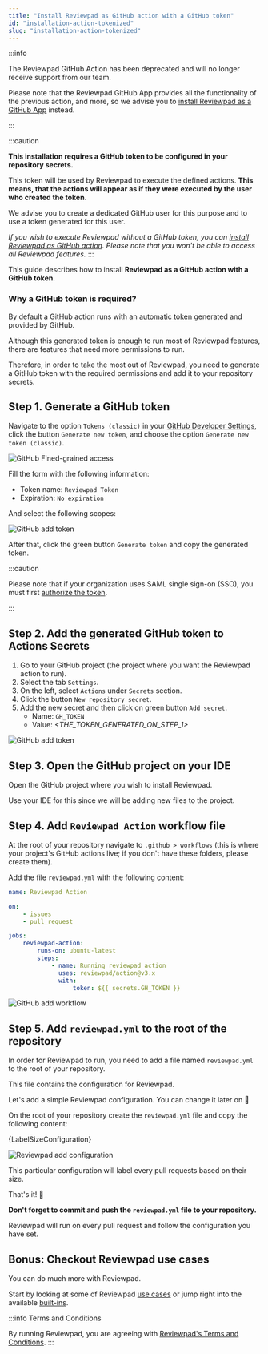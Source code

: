 ```yaml
---
title: "Install Reviewpad as GitHub action with a GitHub token"
id: "installation-action-tokenized"
slug: "installation-action-tokenized"
---
```



:::info

The Reviewpad GitHub Action has been deprecated and will no longer receive support from our team.

Please note that the Reviewpad GitHub App provides all the functionality of the previous action, and more, so we advise you to [install Reviewpad as a GitHub App](/getting-started/installation) instead.

:::

:::caution

**This installation requires a GitHub token to be configured in your repository secrets.**

This token will be used by Reviewpad to execute the defined actions.
**This means, that the actions will appear as if they were executed by the user who created the token**.

We advise you to create a dedicated GitHub user for this purpose and to use a token generated for this user.

*If you wish to execute Reviewpad without a GitHub token, you can [install Reviewpad as GitHub action](/getting-started/installation-action).
Please note that you won't be able to access all  Reviewpad features.*
:::

This guide describes how to install **Reviewpad as a GitHub action with a GitHub token**.

### Why a GitHub token is required?

By default a GitHub action runs with an [automatic token](https://docs.github.com/en/actions/security-guides/automatic-token-authentication) generated and provided by GitHub.

Although this generated token is enough to run most of Reviewpad features, there are features that need more permissions to run.

Therefore, in order to take the most out of Reviewpad, you need to generate a GitHub token with the required permissions and add it to your repository secrets.

## Step 1. Generate a GitHub token

Navigate to the option `Tokens (classic)` in your [GitHub Developer Settings](https://github.com/settings/tokens), click the button `Generate new token`, and choose the option `Generate new token (classic)`.

![GitHub Fined-grained access](/img/installation-action-tokenized/step1.gif)

Fill the form with the following information:
* Token name: `Reviewpad Token`
* Expiration: `No expiration`

And select the following scopes:

![GitHub add token](/img/installation-action-tokenized/permissions.png)

After that, click the green button `Generate token` and copy the generated token.

:::caution

Please note that if your organization uses SAML single sign-on (SSO), you must first [authorize the token](https://docs.github.com/en/enterprise-cloud@latest/authentication/authenticating-with-saml-single-sign-on/authorizing-a-personal-access-token-for-use-with-saml-single-sign-on).

:::

## Step 2. Add the generated GitHub token to Actions Secrets

1. Go to your GitHub project (the project where you want the Reviewpad action to run).
2. Select the tab `Settings`.
3. On the left, select `Actions` under `Secrets` section.
4. Click the button `New repository secret`.
5. Add the new secret and then click on green button `Add secret`.
    - Name: `GH_TOKEN`
    - Value: _<THE_TOKEN_GENERATED_ON_STEP_1>_

![GitHub add token](/img/installation-action-tokenized/step2.gif)

## Step 3. Open the GitHub project on your IDE

Open the GitHub project where you wish to install Reviewpad.

Use your IDE for this since we will be adding new files to the project.

## Step 4. Add `Reviewpad Action` workflow file

At the root of your repository navigate to `.github > workflows` (this is where your project's GitHub actions live; if you don't have these folders, please create them).

Add the file `reviewpad.yml` with the following content:

```yaml
name: Reviewpad Action

on:
    - issues
    - pull_request

jobs:
    reviewpad-action:
        runs-on: ubuntu-latest
        steps:
            - name: Running reviewpad action
              uses: reviewpad/action@v3.x
              with:
                  token: ${{ secrets.GH_TOKEN }}
```

![GitHub add workflow](/img/installation-action-tokenized/step3.gif)

## Step 5. Add `reviewpad.yml` to the root of the repository

In order for Reviewpad to run, you need to add a file named `reviewpad.yml` to the root of your repository.

This file contains the configuration for Reviewpad.

Let's add a simple Reviewpad configuration. You can change it later on :muscle:

On the root of your repository create the `reviewpad.yml` file and copy the following content:

<CodeBlock language="yml" title="reviewpad.yml">{LabelSizeConfiguration}</CodeBlock>

![Reviewpad add configuration](/img/installation-action-tokenized/step4.gif)

This particular configuration will label every pull requests based on their size.

That's it! :tada:

**Don't forget to commit and push the `reviewpad.yml` file to your repository.**

Reviewpad will run on every pull request and follow the configuration you have set.

## Bonus: Checkout Reviewpad use cases

You can do much more with Reviewpad.

Start by looking at some of Reviewpad [use cases](/use-cases) or jump right into the available [built-ins](/guides/built-ins).

:::info Terms and Conditions

By running Reviewpad, you are agreeing with [Reviewpad's Terms and Conditions](https://reviewpad.com/terms-and-conditions/).
:::
